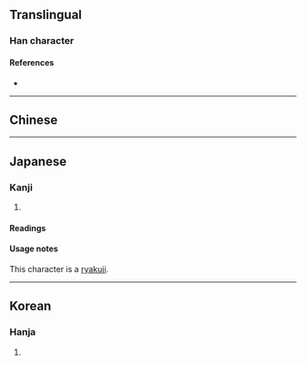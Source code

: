 {{also|事}}
{{character info/new}}
==Translingual==

===Han character===
{{Han char|rn=6|rad=亅|as=06|sn=7|four=|canj=JFLN}}

====References====
* {{Han ref|kx=0085.221|hdz=10021.111|uh=4E8A|ud=20106}}

----

==Chinese==
{{zh-see|事|v}}

----

==Japanese==

===Kanji===
{{ja-kanji|grade=|rs=亅06}}

# {{alternative form of|事|lang=ja}}

====Readings====
{{ja-readings
|on=じ, し, ず
|kun=こと-, つか-う, つか-える
}}

====Usage notes====
This character is a [[略字|ryakuji]].

----

==Korean==

===Hanja===
{{ko-hanja|hangeul=사|rv=sa|mr=sa}}

# {{defn|lang=ko|sort=亅06}}